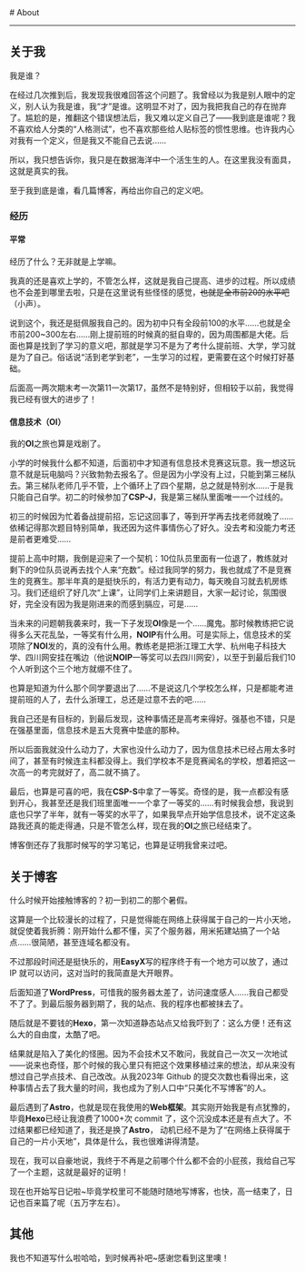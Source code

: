 
<BaseLayout PageID="about">
  <BaseCard title="about">
# About

---

## 关于我

我是谁？

在经过几次推到后，我发现我很难回答这个问题了。我曾经以为我是别人眼中的定义，别人认为我是谁，我“才”是谁。这明显不对了，因为我把我自己的存在抛弃了。尴尬的是，推翻这个错误想法后，我又难以定义自己了——我到底是谁呢？我不喜欢给人分类的“人格测试”，也不喜欢那些给人贴标签的惯性思维。也许我内心对我有一个定义，但是我又不能自己去说……

所以，我只想告诉你，我只是在数据海洋中一个活生生的人。在这里我没有面具，这就是真实的我。

至于我到底是谁，看几篇博客，再给出你自己的定义吧。

### 经历

#### 平常

经历了什么？无非就是上学嘛。

我真的还是喜欢上学的，不管怎么样，这就是我自己提高、进步的过程。所以成绩也不会差到哪里去啦，只是在这里说有些怪怪的感觉，~~也就是全市前20的水平吧~~（小声）。

说到这个，我还是挺佩服我自己的。因为初中只有全段前100的水平……也就是全市前200~300左右……刚上提前班的时候真的挺自卑的，因为周围都是大佬。后面也算是找到了学习的意义吧，那就是学习不是为了考什么提前班、大学，学习就是为了自己。俗话说“活到老学到老”，一生学习的过程，更需要在这个时候打好基础。

后面高一两次期末考一次第11一次第17，虽然不是特别好，但相较于以前，我觉得我已经有很大的进步了！

#### 信息技术（OI）

我的**OI**之旅也算是戏剧了。

小学的时候我什么都不知道，后面初中才知道有信息技术竞赛这玩意。我一想这玩意不就是玩电脑吗？兴致勃勃去报名了。但是因为小学没有上过，只能到第三梯队去。第三梯队老师几乎不管，上个循环上了四个星期，总之就是特别水……于是我只能自己自学。初二的时候参加了**CSP-J**，我是第三梯队里面唯一一个过线的。

初三的时候因为忙着备战提前招，忘记这回事了，等到开学再去找老师就晚了……依稀记得那次题目特别简单，我还因为这件事情伤心了好久。没去考和没能力考还是前者更难受……

提前上高中时期，我倒是迎来了一个契机：10位队员里面有一位退了，教练就对剩下的9位队员说再去找个人来“充数”。经过我同学的努力，我也就成了不是竞赛生的竞赛生。那半年真的是挺快乐的，有活力更有动力，每天晚自习就去机房练习。我们还组织了好几次“上课”，让同学们上来讲题目，大家一起讨论，氛围很好，完全没有因为我是刚进来的而感到膈应，可是……

当未来的问题朝我袭来时，我一下子发现**OI**像是一个……魔鬼。那时候教练把它说得多么天花乱坠，一等奖有什么用，**NOIP**有什么用。可是实际上，信息技术的奖项除了**NOI**发的，真的没有什么用。教练老是把浙江理工大学、杭州电子科技大学、四川网安挂在嘴边（他说**NOIP**一等奖可以去四川网安），以至于到最后我们10个人听到这个三个地方就绷不住了。

也算是知道为什么那个同学要退出了……不是说这几个学校怎么样，只是都能考进提前班的人了，去什么浙理工，总还是过意不去的吧……

我自己还是有目标的，到最后发现，这种事情还是高考来得好。强基也不错，只是在强基里面，信息技术是五大竞赛中垫底的那种。

所以后面我就没什么动力了，大家也没什么动力了，因为信息技术已经占用太多时间了，甚至有时候连主科都没得上。我们学校本不是竞赛闻名的学校，想着把这一次高一的考完就好了，高二就不搞了。

最后，也算是可喜的吧，我在**CSP-S**中拿了一等奖。奇怪的是，我一点都没有感到开心，我甚至还是我们班里面唯一一个拿了一等奖的……有时候我会想，我说到底也只学了半年，就有一等奖的水平了，如果我早点开始学信息技术，说不定这条路我还真的能走得通，只是不管怎么样，现在我的**OI**之旅已经结束了。

博客倒还存了我那时候写的学习笔记，也算是证明我曾来过吧。

## 关于博客

什么时候开始接触博客的？初一到初二的那个暑假。

这算是一个比较漫长的过程了，只是觉得能在网络上获得属于自己的一片小天地，就促使着我折腾：刚开始什么都不懂，买了个服务器，用米拓建站搞了一个站点……很简陋，甚至连域名都没有。

不过那段时间还是挺快乐的，用**EasyX**写的程序终于有一个地方可以放了，通过 IP 就可以访问，这对当时的我简直是大开眼界。

后面知道了**WordPress**，可惜我的服务器太差了，访问速度感人……我自己都受不了了。到最后服务器到期了，我的站点、我的程序也都被抹去了。

随后就是不要钱的**Hexo**，第一次知道静态站点又给我吓到了：这么方便！还有这么大的自由度，太酷了吧。

结果就是陷入了美化的怪圈。因为不会技术又不敢问，我就自己一次又一次地试——说来也奇怪，那个时候的我心里只有把这个效果移植过来的想法，却从来没有想过自己学点技术、自己改改。从我2023年 Github 的提交次数也看得出来，这种事情占去了我大量的时间，我也成为了别人口中“只美化不写博客”的人。

最后遇到了**Astro**，也就是现在我使用的**Web框架**。其实刚开始我是有点犹豫的，毕竟**Hexo**已经让我浪费了1000+次 commit 了，这个沉没成本还是有点大了。不过结果都已经知道了，我还是换了**Astro**， 动机已经不是为了“在网络上获得属于自己的一片小天地”，具体是什么，我也很难讲得清楚。

现在，我可以自豪地说，我终于不再是之前哪个什么都不会的小屁孩，我给自己写了一个主题，这就是最好的证明！

<div class="alert"> 现在也开始写日记啦~毕竟学校里可不能随时随地写博客，也快，高一结束了，日记也百来篇了呢（五万字左右）。</div>

## 其他

我也不知道写什么啦哈哈，到时候再补吧~感谢您看到这里噢！
  </BaseCard>
</BaseLayout>